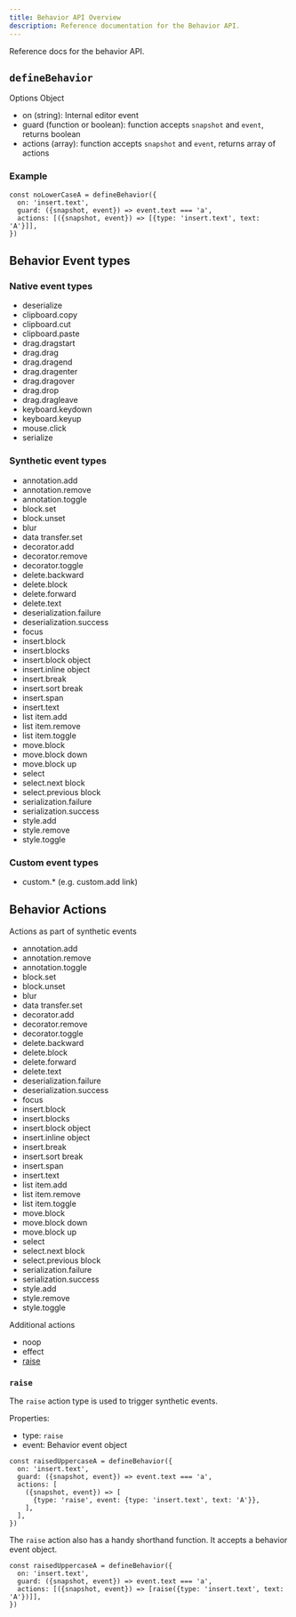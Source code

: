 ```yaml
---
title: Behavior API Overview
description: Reference documentation for the Behavior API.
---
```


Reference docs for the behavior API.

## `defineBehavior`

Options Object

- on (string): Internal editor event
- guard (function or boolean): function accepts `snapshot` and `event`, returns boolean
- actions (array): function accepts `snapshot` and `event`, returns array of actions

### Example

```tsx
const noLowerCaseA = defineBehavior({
  on: 'insert.text',
  guard: ({snapshot, event}) => event.text === 'a',
  actions: [({snapshot, event}) => [{type: 'insert.text', text: 'A'}]],
})
```

## Behavior Event types

### Native event types

- deserialize
- clipboard.copy
- clipboard.cut
- clipboard.paste
- drag.dragstart
- drag.drag
- drag.dragend
- drag.dragenter
- drag.dragover
- drag.drop
- drag.dragleave
- keyboard.keydown
- keyboard.keyup
- mouse.click
- serialize

### Synthetic event types

- annotation.add
- annotation.remove
- annotation.toggle
- block.set
- block.unset
- blur
- data transfer.set
- decorator.add
- decorator.remove
- decorator.toggle
- delete.backward
- delete.block
- delete.forward
- delete.text
- deserialization.failure
- deserialization.success
- focus
- insert.block
- insert.blocks
- insert.block object
- insert.inline object
- insert.break
- insert.sort break
- insert.span
- insert.text
- list item.add
- list item.remove
- list item.toggle
- move.block
- move.block down
- move.block up
- select
- select.next block
- select.previous block
- serialization.failure
- serialization.success
- style.add
- style.remove
- style.toggle

### Custom event types

- custom.\* (e.g. custom.add link)

## Behavior Actions

Actions as part of synthetic events

- annotation.add
- annotation.remove
- annotation.toggle
- block.set
- block.unset
- blur
- data transfer.set
- decorator.add
- decorator.remove
- decorator.toggle
- delete.backward
- delete.block
- delete.forward
- delete.text
- deserialization.failure
- deserialization.success
- focus
- insert.block
- insert.blocks
- insert.block object
- insert.inline object
- insert.break
- insert.sort break
- insert.span
- insert.text
- list item.add
- list item.remove
- list item.toggle
- move.block
- move.block down
- move.block up
- select
- select.next block
- select.previous block
- serialization.failure
- serialization.success
- style.add
- style.remove
- style.toggle

Additional actions

- noop
- effect
- [raise](#raise)

### `raise`

The `raise` action type is used to trigger synthetic events.

Properties:

- type: `raise`
- event: Behavior event object

```tsx
const raisedUppercaseA = defineBehavior({
  on: 'insert.text',
  guard: ({snapshot, event}) => event.text === 'a',
  actions: [
    ({snapshot, event}) => [
      {type: 'raise', event: {type: 'insert.text', text: 'A'}},
    ],
  ],
})
```

The `raise` action also has a handy shorthand function. It accepts a behavior event object.

```tsx
const raisedUppercaseA = defineBehavior({
  on: 'insert.text',
  guard: ({snapshot, event}) => event.text === 'a',
  actions: [({snapshot, event}) => [raise({type: 'insert.text', text: 'A'})]],
})
```
